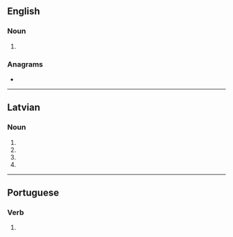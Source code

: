 {{also|somās}}
==English==

===Noun===
{{head|en|noun form}}

# {{plural of|en|soma}}

===Anagrams===
* {{anagrams|en|a=amoss|As. Mos.|Masso|Samos|masso-|soams}}

----

==Latvian==

===Noun===
{{head|lv|noun form|g=f}}

# {{lv-inflection of|soma|gen|s}}
# {{lv-inflection of|soma|nom|p}}
# {{lv-inflection of|soma|voc|p}}
# {{lv-inflection of|soma|acc|p}}

----

==Portuguese==

===Verb===
{{head|pt|verb form}}

# {{pt-verb form of|somar|ar|indicative|present|singular|second}}